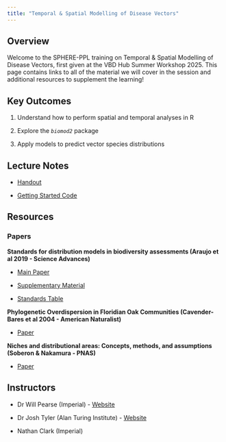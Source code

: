 ```yaml
---
title: "Temporal & Spatial Modelling of Disease Vectors"
---
```


## Overview

Welcome to the SPHERE-PPL training on Temporal & Spatial Modelling of Disease Vectors, first given at the VBD Hub Summer Workshop 2025. This page contains links to all of the material we will cover in the session and additional resources to supplement the learning!

## Key Outcomes

1.  Understand how to perform spatial and temporal analyses in R

2.  Explore the *`biomod2`* package

3.  Apply models to predict vector species distributions

## Lecture Notes

-   [Handout](resources/biodiversity-modelling.qmd)

-   [Getting Started Code](resources/code-example.qmd)

## Resources

### Papers

**Standards for distribution models in biodiversity assessments (Araujo et al 2019 - Science Advances)**

-   [Main Paper](resources/Araujo_et_al_2019.pdf)

-   [Supplementary Material](resources/Araujo_et_al_2019-SM.pdf)

-   [Standards Table](resources/Ranking_Table.pdf)

**Phylogenetic Overdispersion in Floridian Oak Communities (Cavender-Bares et al 2004 - American Naturalist)**

-   [Paper](resources/Cavender-Bares-2009.pdf)

**Niches and distributional areas: Concepts, methods, and assumptions (Soberon & Nakamura - PNAS)**

-   [Paper](resources/Soberón-2009.pdf)

## Instructors

-   Dr Will Pearse (Imperial) - [Website](https://pearselab.com/)

-   Dr Josh Tyler (Alan Turing Institute) - [Website](https://jtyler13.github.io/)

-   Nathan Clark (Imperial)
